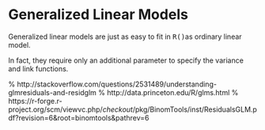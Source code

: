 Generalized Linear Models
==========================================
Generalized linear models are just as easy to fit in <tt>R()</tt>as ordinary linear model. 

In fact, they require only an additional parameter to specify the variance and link functions.
 
 
% http://stackoverflow.com/questions/2531489/understanding-glmresiduals-and-residglm
% http://data.princeton.edu/R/glms.html
% https://r-forge.r-project.org/scm/viewvc.php/*checkout*/pkg/BinomTools/inst/ResidualsGLM.pdf?revision=6&root=binomtools&pathrev=6



	

